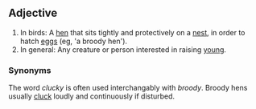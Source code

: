 == Adjective ==

# In birds: A [[hen]] that sits tightly and protectively on a [[nest]], in order to hatch [[egg]]s (eg, 'a broody hen').
# In general: Any creature or person interested in raising [[young]].

=== Synonyms ===

The word ''clucky'' is often used interchangably with ''broody''.  Broody hens usually [[cluck]] loudly and continuously if disturbed.